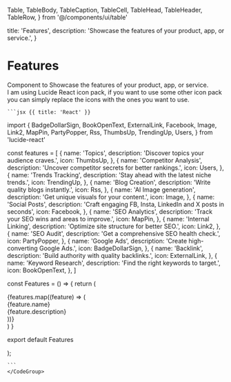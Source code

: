   Table,
  TableBody,
  TableCaption,
  TableCell,
  TableHead,
  TableHeader,
  TableRow,
} from '@/components/ui/table'

  title: 'Features',
  description: 'Showcase the features of your product, app, or service.',
}

# Features

<RequiresTailwind />

<div>Component to Showcase the features of your product, app, or service.</div>

<Note>
  I am using Lucide React icon pack, if you want to use some other icon pack you
  can simply replace the icons with the ones you want to use.
</Note>

<Preview>
<div className='px-3'>
<Features/>

</div>
</Preview>
 <CodeGroup title="Code">

    ```jsx {{ title: 'React' }}

import {
  BadgeDollarSign,
  BookOpenText,
  ExternalLink,
  Facebook,
  Image,
  Link2,
  MapPin,
  PartyPopper,
  Rss,
  ThumbsUp,
  TrendingUp,
  Users,
} from 'lucide-react'

const features = [
{
name: 'Topics',
description: 'Discover topics your audience craves.',
icon: ThumbsUp,
},
{
name: 'Competitor Analysis',
description: 'Uncover competitor secrets for better rankings.',
icon: Users,
},
{
name: 'Trends Tracking',
description: 'Stay ahead with the latest niche trends.',
icon: TrendingUp,
},
{
name: 'Blog Creation',
description: 'Write quality blogs instantly.',
icon: Rss,
},
{
name: 'AI Image generation',
description: 'Get unique visuals for your content.',
icon: Image,
},
{
name: 'Social Posts',
description: 'Craft engaging FB, Insta, LinkedIn and X posts in seconds',
icon: Facebook,
},
{
name: 'SEO Analytics',
description: 'Track your SEO wins and areas to improve.',
icon: MapPin,
},
{
name: 'Internal Linking',
description: 'Optimize site structure for better SEO.',
icon: Link2,
},
{
name: 'SEO Audit',
description: 'Get a comprehensive SEO health check.',
icon: PartyPopper,
},
{
name: 'Google Ads',
description: 'Create high-converting Google Ads.',
icon: BadgeDollarSign,
},
{
name: 'Backlink',
description: 'Build authority with quality backlinks.',
icon: ExternalLink,
},
{
name: 'Keyword Research',
description: 'Find the right keywords to target.',
icon: BookOpenText,
},
]

const Features = () => {
return (

<div className="mx-auto max-w-7xl">
  <div
    className="mx-auto grid max-w-2xl grid-cols-2 gap-x-6 gap-y-10 
  text-base leading-7 text-gray-600 sm:grid-cols-2 lg:mx-0 lg:max-w-none 
  lg:grid-cols-4 lg:gap-x-8 lg:gap-y-16"
  >
    {features.map((feature) => (
      <div key={feature.name} className="relative">
        <div className="flex flex-col">
          <feature.icon
            className="mb-2 h-5 w-5 text-cyan-500"
            aria-hidden="true"
          />
          <div className="text-md inline font-semibold text-gray-800">
            {feature.name}
          </div>
          <div className="inline max-w-xs text-sm text-gray-700">
            {feature.description}
          </div>
        </div>
      </div>
    ))}
  </div>
</div>
) }

export default Features

);

    ```
    </CodeGroup>
